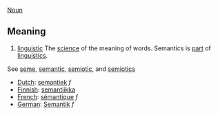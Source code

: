 [[Noun]]

==Meaning==
# [[linguistic terminology|linguistic]] The [[science]] of the meaning of words. Semantics is [[part]] of [[linguistics]].

See [[seme]], [[semantic]], [[semiotic]], and [[semiotics]]

*[[Dutch]]: [[semantiek]] ''f''
*[[Finnish]]: [[semantiikka]]
*[[French]]: [[sémantique]] ''f''
*[[German]]: [[Semantik]] ''f''